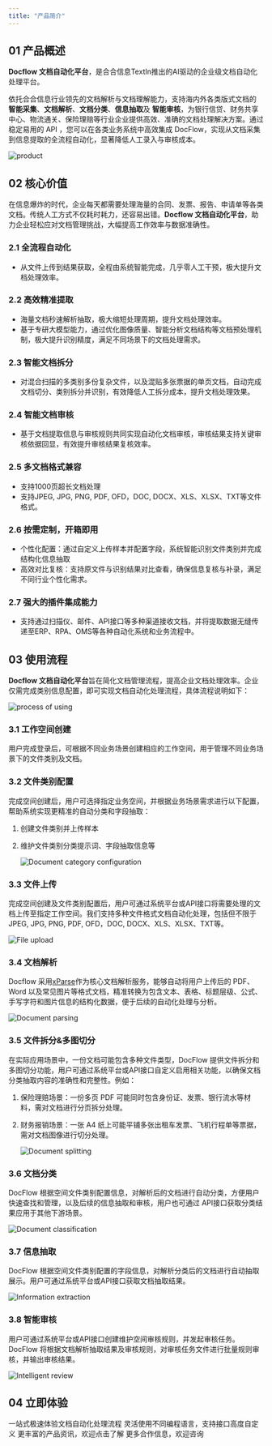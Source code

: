 ```yaml
---
title: "产品简介"
---
```


## 01 产品概述

**Docflow 文档自动化平台**，是合合信息TextIn推出的AI驱动的企业级文档自动化处理平台。

依托合合信息行业领先的文档解析与文档理解能力，支持海内外各类版式文档的 **智能采集**、**文档解析**、**文档分类**、**信息抽取**及 **智能审核**，为银行信贷、财务共享中心、物流通关、保险理赔等行业企业提供高效、准确的文档处理解决方案。通过稳定易用的 API ，您可以在各类业务系统中高效集成 DocFlow，实现从文档采集到信息提取的全流程自动化，显著降低人工录入与审核成本。

![product](../images/01.png)

## 02 核心价值

在信息爆炸的时代，企业每天都需要处理海量的合同、发票、报告、申请单等各类文档。传统人工方式不仅耗时耗力，还容易出错。**Docflow 文档自动化平台**，助力企业轻松应对文档管理挑战，大幅提高工作效率与数据准确性。

### 2.1 全流程自动化

- 从文件上传到结果获取，全程由系统智能完成，几乎零人工干预，极大提升文档处理效率。

### 2.2 高效精准提取

- 海量文档秒速解析抽取，极大缩短处理周期，提升文档处理效率。
- 基于专研大模型能力，通过优化图像质量、智能分析文档结构等文档预处理机制，极大提升识别精度，满足不同场景下的文档处理需求。

### 2.3 智能文档拆分

- 对混合扫描的多类别多份复杂文件，以及混贴多张票据的单页文档，自动完成文档切分、类别拆分并识别，有效降低人工拆分成本，提升文档处理效果。

### 2.4 智能文档审核

- 基于文档提取信息与审核规则共同实现自动化文档审核，审核结果支持关键审核依据回显，有效提升审核结果复核效率。

### 2.5 多文档格式兼容

- 支持1000页超长文档处理
- 支持JPEG, JPG, PNG, PDF, OFD，DOC, DOCX、XLS、XLSX、TXT等文件格式。

### 2.6 按需定制，开箱即用

- 个性化配置：通过自定义上传样本并配置字段，系统智能识别文件类别并完成结构化信息抽取
- 高效对比复核：支持原文件与识别结果对比查看，确保信息复核与补录，满足不同行业个性化需求。

### 2.7 强大的插件集成能力

- 支持通过扫描仪、邮件、API接口等多种渠道接收文档，并将提取数据无缝传递至ERP、RPA、OMS等各种自动化系统和业务流程中。

## 03 使用流程

**Docflow 文档自动化平台**旨在简化文档管理流程，提高企业文档处理效率。企业仅需完成类别信息配置，即可实现文档自动化处理流程，具体流程说明如下：

![process of using](../images/02.png)

### 3.1 工作空间创建

用户完成登录后，可根据不同业务场景创建相应的工作空间，用于管理不同业务场景下的文件类别及文档。

### 3.2 文件类别配置

完成空间创建后，用户可选择指定业务空间，并根据业务场景需求进行以下配置，帮助系统实现更精准的自动分类和字段抽取：

1. 创建文件类别并上传样本
2. 维护文件类别分类提示词、字段抽取信息等

   ![Document category configuration](../images/03.png)

### 3.3 文件上传

完成空间创建及文件类别配置后，用户可通过系统平台或API接口将需要处理的文档上传至指定工作空间。我们支持多种文件格式文档自动化处理，包括但不限于JPEG, JPG, PNG, PDF, OFD，DOC, DOCX、XLS、XLSX、TXT等。

![File upload](../images/04.png)

### 3.4 文档解析

Docflow 采用[xParse](https://www.textin.com/market/detail/pdf_to_markdown)作为核心文档解析服务，能够自动将用户上传后的 PDF、Word 以及常见图片等格式文档，精准转换为包含文本、表格、标题层级、公式、手写字符和图片信息的结构化数据，便于后续的自动化处理与分析。

![Document parsing](../images/05.png)

### 3.5 文件拆分&多图切分

在实际应用场景中，一份文档可能包含多种文件类型，DocFlow 提供文件拆分和多图切分功能，用户可通过系统平台或API接口自定义启用相关功能，以确保文档分类抽取内容的准确性和完整性。例如：

1. 保险理赔场景：一份多页 PDF 可能同时包含身份证、发票、银行流水等材料，需对文档进行分页拆分处理。
2. 财务报销场景：一张 A4 纸上可能平铺多张出租车发票、飞机行程单等票据，需对文档图像进行切分处理。

   ![Document splitting](../images/06.png)

### 3.6 文档分类

DocFlow 根据空间文件类别配置信息，对解析后的文档进行自动分类，方便用户快速查找和管理，以及后续的信息抽取和审核，用户也可通过 API接口获取分类结果应用于其他下游场景。

![Document classification](../images/07.png)

### 3.7 信息抽取

DocFlow 根据空间文件类别配置的字段信息，对解析分类后的文档进行自动抽取展示。用户可通过系统平台或API接口获取文档抽取结果。

![Information extraction](../images/08.png)

### 3.8 智能审核

用户可通过系统平台或API接口创建维护空间审核规则，并发起审核任务。DocFlow 将根据文档解析抽取结果及审核规则，对审核任务文件进行批量规则审核，并输出审核结果。

![Intelligent review](../images/09.png)

## 04 立即体验


<CardGroup cols={2}>
  <Card title="SaaS平台" icon="sparkles" href="https://docflow.textin.com/">
    一站式极速体验文档自动化处理流程
  </Card>
  <Card title="API" icon="sparkles" href="/api-reference/%E4%B8%8A%E4%BC%A0%E6%96%87%E4%BB%B6">
    灵活使用不同编程语言，支持接口高度自定义
  </Card>
  <Card title="Docflow 官方网站" icon="sparkles" href="https://www.textin.com/product/textin_docflow">
    更丰富的产品资讯，欢迎点击了解
  </Card>
  <Card title="联系我们" icon="sparkles" href="https://www.textin.com/contact?type=27&sub_type=1">
    更多合作信息，欢迎咨询
  </Card>
</CardGroup>
